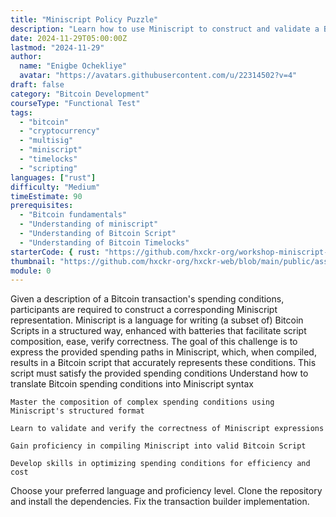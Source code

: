 ```yaml
---
title: "Miniscript Policy Puzzle"
description: "Learn how to use Miniscript to construct and validate a Bitcoin transaction's spending condition."
date: 2024-11-29T05:00:00Z
lastmod: "2024-11-29"
author:
  name: "Enigbe Ochekliye"
  avatar: "https://avatars.githubusercontent.com/u/22314502?v=4"
draft: false
category: "Bitcoin Development"
courseType: "Functional Test"
tags:
  - "bitcoin"
  - "cryptocurrency"
  - "multisig"
  - "miniscript"
  - "timelocks"
  - "scripting"
languages: ["rust"]
difficulty: "Medium"
timeEstimate: 90
prerequisites:
  - "Bitcoin fundamentals"
  - "Understanding of miniscript"
  - "Understanding of Bitcoin Script"
  - "Understanding of Bitcoin Timelocks"
starterCode: { rust: "https://github.com/hxckr-org/workshop-miniscript-policy-puzzle--rs" }
thumbnail: "https://github.com/hxckr-org/hxckr-web/blob/main/public/assets/images/bitcoin-txn-builder/thumbnail.webp?raw=true"
module: 0
---
```


<ContentBox title="" description="">
  <ChallengeBrief title="Miniscript Policy Puzzle">
    Given a description of a Bitcoin transaction's spending conditions, participants are required to construct a corresponding Miniscript representation. Miniscript is a language for writing (a subset of) Bitcoin Scripts in a structured way, enhanced with batteries that facilitate script composition, ease, verify correctness. The goal of this challenge is to express the provided spending paths in Miniscript, which, when compiled, results in a Bitcoin script that accurately represents these conditions. This script must satisfy the provided spending conditions
  </ChallengeBrief>

  <LearningObjectives title="Learning Objectives">
    Understand how to translate Bitcoin spending conditions into Miniscript syntax

    Master the composition of complex spending conditions using Miniscript's structured format

    Learn to validate and verify the correctness of Miniscript expressions

    Gain proficiency in compiling Miniscript into valid Bitcoin Script

    Develop skills in optimizing spending conditions for efficiency and cost

  </LearningObjectives>

  <Stages>
    <Stage title="Challenge Setup" difficulty="Very Easy" isExpandable={true} initialLines={0}>
      Choose your preferred language and proficiency level.
    </Stage>
    <Stage title="Project Setup" difficulty="Easy" isExpandable={true} initialLines={0}>
      Clone the repository and install the dependencies.
    </Stage>
    <Stage title="Fix the Transaction Builder" difficulty="Medium" isExpandable={true} initialLines={0}>
      Fix the transaction builder implementation.
    </Stage>
  </Stages>
</ContentBox>
